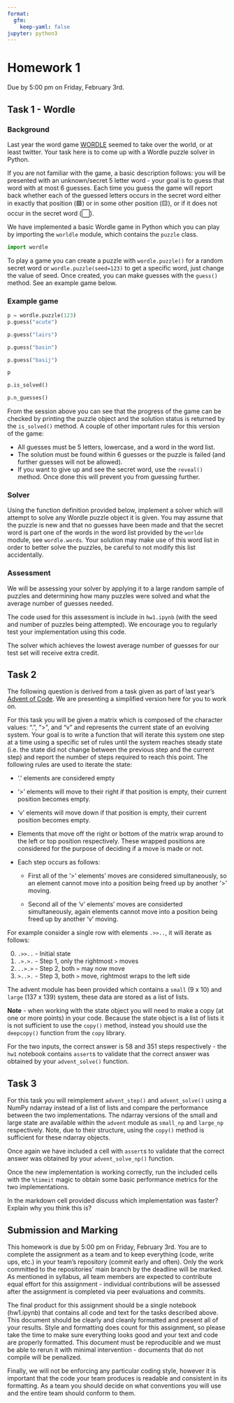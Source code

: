 ```yaml
---
format: 
  gfm:
    keep-yaml: false
jupyter: python3
---
```


# Homework 1

Due by 5:00 pm on Friday, February 3rd.


## Task 1 - Wordle

### Background

Last year the word game [WORDLE](https://www.powerlanguage.co.uk/wordle/) seemed to take over the world, or at least twitter. Your task here is to come up with a Wordle puzzle solver in Python. 

If you are not familiar with the game, a basic description follows: you will be presented with an unknown/secret 5 letter word - your goal is to guess that word with at most 6 guesses. Each time you guess the game will report back whether each of the guessed letters occurs in the secret word either in exactly that position (🟩) or in some other position (🟨), or if it does not occur in the secret word (⬜).

We have implemented a basic Wordle game in Python which you can play by importing the `worldle` module, which contains the `puzzle` class.

```python
import wordle
```

To play a game you can create a puzzle with `wordle.puzzle()` for a random secret word or `wordle.puzzle(seed=123)` to get a specific word, just change the value of seed. Once created, you can make guesses with the `guess()` method. See an example game below.

### Example game

```python
p = wordle.puzzle(123)
p.guess("acute")
```

```python
p.guess("lairs")
```

```python
p.guess("basin")
```

```python
p.guess("basij")
```

```python
p
```

```python
p.is_solved()
```

```python
p.n_guesses()
```


From the session above you can see that the progress of the game can be checked by printing the puzzle object and the solution status is returned by the `is_solved()` method. A couple of other important rules for this version of the game:

* All guesses must be 5 letters, lowercase, and a word in the word list.
* The solution must be found within 6 guesses or the puzzle is failed (and further guesses will not be allowed).
* If you want to give up and see the secret word, use the `reveal()` method. Once done this will prevent you from guessing further.

### Solver

Using the function definition provided below, implement a solver which will attempt to solve any Wordle puzzle object it is given. You may assume that the puzzle is new and that no guesses have been made and that the secret word is part one of the words in the word list provided by the `worlde` module, see `wordle.words`. Your solution may make use of this word list in order to better solve the puzzles, be careful to not modify this list accidentally.

### Assessment

We will be assessing your solver by applying it to a large random sample of puzzles and determining how many puzzles were solved and what the average number of guesses needed.

The code used for this assessment is include in `hw1.ipynb` (with the seed and number of puzzles being attempted). We encourage you to regularly test your implementation using this code.

The solver which achieves the lowest average number of guesses for our test set will receive extra credit.

## Task 2

The following question is derived from a task given as part of last year's [Advent of Code](https://adventofcode.com/2021). We are presenting a simplified version here for you to work on.

For this task you will be given a matrix which is composed of the character values: ".", ">", and "v" and represents the current state of an evolving system. Your goal is to write a function that will iterate this system one step at a time using a specific set of rules until the system reaches steady state (i.e. the state did not change between the previous step and the current step) and report the number of steps required to reach this point. The following rules are used to iterate the state:

* '.' elements are considered empty

* '>' elements will move to their right if that position is empty, their current position becomes empty.

* 'v' elements will move down if that position is empty, their current position becomes empty.

* Elements that move off the right or bottom of the matrix wrap around to the left or top position respectively. These wrapped positions are considered for the purpose of deciding if a move is made or not.

* Each step occurs as follows:

    * First all of the '>' elements' moves are considered simultaneously, so an element cannot move into a position being freed up by another '>' moving. 
    
    * Second all of the 'v' elements' moves are considerted simultaneously, again elements cannot move into a position being freed up by another 'v' moving. 


For example consider a single row with elements `.>>..`, it will iterate as follows:

0. `.>>..` - Initial state
1. `.>.>.` - Step 1, only the rightmost `>` moves
2. `..>.>` - Step 2, both `>` may now move
3. `>..>.` - Step 3, both `>` move, rightmost wraps to the left side

The advent module has been provided which contains a `small` (9 x 10) and `large` (137 x 139) system, these data are stored as a list of lists. 

**Note** - when working with the state object you will need to make a copy (at one or more points) in your code. Because the state object is a list of lists it is not sufficient to use the `copy()` method, instead you should use the `deepcopy()` function from the `copy` library.

For the two inputs, the correct answer is 58 and 351 steps respectively - the `hw1` notebook contains `assert`s to validate that the correct answer was obtained by your `advent_solve()` function.

## Task 3

For this task you will reimplement `advent_step()` and `advent_solve()` using a NumPy ndarray instead of a list of lists and compare the performance between the two implementations. The ndarray versions of the small and large state are available within the `advent` module as `small_np` and `large_np` respectively. Note, due to their structure, using the `copy()` method is sufficient for these ndarray objects.

Once again we have included a cell with `assert`s to validate that the correct answer was obtained by your `advent_solve_np()` function.

Once the new implementation is working correctly, run the included cells with the `%timeit` magic to obtain some basic performance metrics for the two implementations.

In the markdown cell provided discuss which implementation was faster? Explain why you think this is?


## Submission and Marking

This homework is due by 5:00 pm on Friday, February 3rd. You are to complete the assignment as a team and to keep everything (code, write ups, etc.) in your team's repository (commit early and often). Only the work committed to the repositories' main branch by the deadline will be marked. As mentioned in syllabus, all team members are expected to contribute equal effort for this assignment - individual contributions will be assessed after the assignment is completed via peer evaluations and commits.

The final product for this assignment should be a single notebook (hw1.ipynb) that contains all code and text for the tasks described above. This document should be clearly and cleanly formatted and present all of your results. Style and formatting does count for this assignment, so please take the time to make sure everything looks good and your text and code are properly formatted. This document must be reproducible and we must be able to rerun it with minimal intervention - documents that do not compile will be penalized.

Finally, we will not be enforcing any particular coding style, however it is important that the code your team produces is readable and consistent in its formatting. As a team you should decide on what conventions you will use and the entire team should conform to them.
